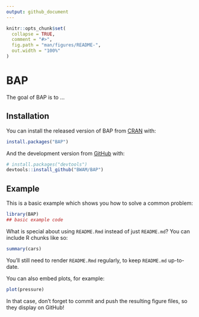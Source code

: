```yaml
---
output: github_document
---
```


<!-- README.md is generated from README.Rmd. Please edit that file -->

```r
knitr::opts_chunk$set(
  collapse = TRUE,
  comment = "#>",
  fig.path = "man/figures/README-",
  out.width = "100%"
)
```

# BAP

<!-- badges: start -->
<!-- badges: end -->

The goal of BAP is to ...

## Installation

You can install the released version of BAP from [CRAN](https://CRAN.R-project.org) with:

``` r
install.packages("BAP")
```

And the development version from [GitHub](https://github.com/) with:

``` r
# install.packages("devtools")
devtools::install_github("BWAM/BAP")
```
## Example

This is a basic example which shows you how to solve a common problem:

```r
library(BAP)
## basic example code
```

What is special about using `README.Rmd` instead of just `README.md`? You can include R chunks like so:

```r
summary(cars)
```

You'll still need to render `README.Rmd` regularly, to keep `README.md` up-to-date.

You can also embed plots, for example:

```r
plot(pressure)
```

In that case, don't forget to commit and push the resulting figure files, so they display on GitHub!
